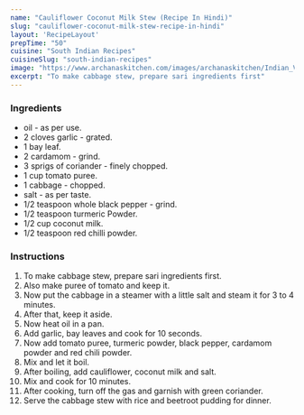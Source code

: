 ---
name: "Cauliflower Coconut Milk Stew (Recipe In Hindi)"
slug: "cauliflower-coconut-milk-stew-recipe-in-hindi"
layout: 'RecipeLayout'
prepTime: "50"
cuisine: "South Indian Recipes"
cuisineSlug: "south-indian-recipes"
image: "https://www.archanaskitchen.com/images/archanaskitchen/Indian_Vegetables_Gravy/Cauliflower_Curry_Stew_With_Coconut_Milk_Recipe_Archanas_Kitchen_Vegetarian_Food-1.jpg"
excerpt: "To make cabbage stew, prepare sari ingredients first"
---

### Ingredients

-  oil - as per use.
-  2 cloves garlic - grated.
-  1 bay leaf.
-  2 cardamom - grind.
-  3 sprigs of coriander - finely chopped.
-  1 cup tomato puree.
- 1 cabbage - chopped.
-  salt - as per taste.
-  1/2 teaspoon whole black pepper - grind.
-  1/2 teaspoon turmeric Powder.
-  1/2 cup coconut milk.
-  1/2 teaspoon red chilli powder.

### Instructions

1. To make cabbage stew, prepare sari ingredients first.
1. Also make puree of tomato and keep it.
1. Now put the cabbage in a steamer with a little salt and steam it for 3 to 4 minutes.
1. After that, keep it aside.
1. Now heat oil in a pan.
1. Add garlic, bay leaves and cook for 10 seconds.
1. Now add tomato puree, turmeric powder, black pepper, cardamom powder and red chili powder.
1. Mix and let it boil.
1. After boiling, add cauliflower, coconut milk and salt.
1. Mix and cook for 10 minutes.
1. After cooking, turn off the gas and garnish with green coriander.
1. Serve the cabbage stew with rice and beetroot pudding for dinner.
